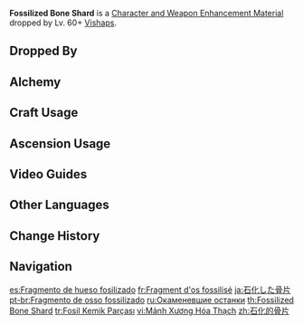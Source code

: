 {{Item Infobox
|id          = 112043
|image       = Item Fossilized Bone Shard.png
|type        = Character and Weapon Enhancement Materials
|group       = Vishap Materials
|group2      = Elite Enemy Drops
|invCategory = Character Development Items
|quality     = 4
|description = A fossilized bone fragment sometimes found after defeating Geovishaps.<br>Geovishaps all dream of growing into great dragons one day. They see these fossils as dragon bones and greatly cherish them, perhaps because they too hope to attain the dragons' longevity and power.
|source1     = Dropped by Lv. 60+ [[Vishaps]]
|source2     = [[Alchemy]]
}}
'''Fossilized Bone Shard''' is a [[Character and Weapon Enhancement Material]] dropped by Lv. 60+ [[Vishaps]].

==Dropped By==
{{Dropped By|level=60}}

==Alchemy==
{{Recipe
|type = Crafting
|Sturdy Bone Shard = 3
|Mora = 50
|sort = Sturdy Bone Shard;Mora
}}

==Craft Usage==
{{Craft Usage}}

==Ascension Usage==
{{Ascension Usage}}

==Video Guides==
{{EVT
|video1   = https://youtu.be/Z1XnzvRCt-s
|caption1 = Farm Guide
}}

==Other Languages==
{{Other Languages
|en      = Fossilized Bone Shard
|zhs     = 石化的骨片
|zhs_rm  = Shíhuà de Gǔpiàn
|zht     = 石化的骨片
|zht_rm  = Shíhuà de Gǔpiàn
|zh_tl   = 
|ja      = 石化した骨片
|ja_rm   = Sekika Shita Koppen
|ja_tl   = Fossilized Bone Fragment
|ko      = 석화한 뼛조각
|ko_tl   = Lithified Bone Fragment
|es      = Fragmento de hueso fosilizado
|es_tl   = Fossilized Bone Fragment
|fr      = Fragment d'os fossilisé
|fr_tl   = Fossilized Bone Fragment
|ru      = Окаменевшие останки
|ru_tl   = Fossilized Bone Remains
|th      = Fossilized Bone Remains
|vi      = Mảnh Xương Hóa Thạch
|vi_tl   = 
|de      = Versteinertes Knochenstück
|de_tl   = Fossilized Bone Fragment
|id      = Fossilized Bone Shard
|pt      = Fragmento de osso fossilizado
|pt_tl   = 
|tr      = Fosil Kemik Parçası
|tr_tl   = Fossil Bone Fragment
|it      = Frammento d'osso fossilizzato
|it_tl   = 
}}

==Change History==
{{Change History|1.0}}

==Navigation==
{{Development Item Navbox|Character and Weapon Enhancement Materials}}

[[es:Fragmento de hueso fosilizado]]
[[fr:Fragment d'os fossilisé]]
[[ja:石化した骨片]]
[[pt-br:Fragmento de osso fossilizado]]
[[ru:Окаменевшие останки]]
[[th:Fossilized Bone Shard]]
[[tr:Fosil Kemik Parçası]]
[[vi:Mảnh Xương Hóa Thạch]]
[[zh:石化的骨片]]